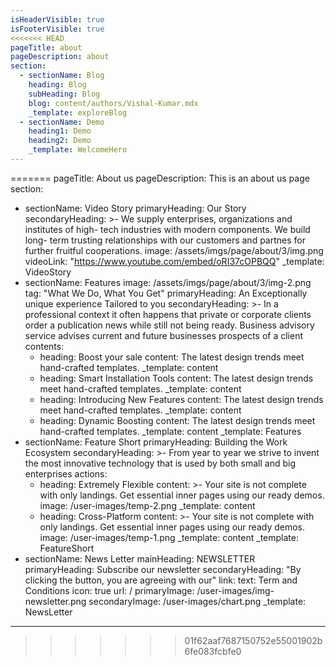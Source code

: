 ```yaml
---
isHeaderVisible: true
isFooterVisible: true
<<<<<<< HEAD
pageTitle: about
pageDescription: about
section:
  - sectionName: Blog
    heading: Blog
    subHeading: Blog
    blog: content/authors/Vishal-Kumar.mdx
    _template: exploreBlog
  - sectionName: Demo
    heading1: Demo
    heading2: Demo
    _template: WelcomeHero
---
```


=======
pageTitle: About us
pageDescription: This is an about us page
section:
  - sectionName: Video Story
    primaryHeading: Our Story
    secondaryHeading: >-
      We supply enterprises, organizations and institutes of high- tech
      industries with modern components. We build long- term trusting
      relationships with our customers and partnes for further fruitful
      cooperations.
    image: /assets/imgs/page/about/3/img.png
    videoLink: "https://www.youtube.com/embed/oRI37cOPBQQ"
    _template: VideoStory
  - sectionName: Features
    image: /assets/imgs/page/about/3/img-2.png
    tag: "What We Do, What You Get"
    primaryHeading: An Exceptionally unique experience Tailored to you
    secondaryHeading: >-
      In a professional context it often happens that private or corporate
      clients order a publication news while still not being ready. Business
      advisory service advises current and future businesses prospects of a
      client
    contents:
      - heading: Boost your sale
        content: The latest design trends meet hand-crafted templates.
        _template: content
      - heading: Smart Installation Tools
        content: The latest design trends meet hand-crafted templates.
        _template: content
      - heading: Introducing New Features
        content: The latest design trends meet hand-crafted templates.
        _template: content
      - heading: Dynamic Boosting
        content: The latest design trends meet hand-crafted templates.
        _template: content
    _template: Features
  - sectionName: Feature Short
    primaryHeading: Building the Work Ecosystem
    secondaryHeading: >-
      From year to year we strive to invent the most innovative technology that
      is used by both small and big enterprises
    actions:
      - heading: Extremely Flexible
        content: >-
          Your site is not complete with only landings. Get essential inner
          pages using our ready demos.
        image: /user-images/temp-2.png
        _template: content
      - heading: Cross-Platform
        content: >-
          Your site is not complete with only landings. Get essential inner
          pages using our ready demos.
        image: /user-images/temp-1.png
        _template: content
    _template: FeatureShort
  - sectionName: News Letter
    mainHeading: NEWSLETTER
    primaryHeading: Subscribe our newsletter
    secondaryHeading: "By clicking the button, you are agreeing with our"
    link:
      text: Term and Conditions
      icon: true
      url: /
    primaryImage: /user-images/img-newsletter.png
    secondaryImage: /user-images/chart.png
    _template: NewsLetter
---
>>>>>>> 01f62aaf7687150752e55001902b6fe083fcbfe0
